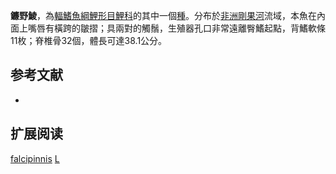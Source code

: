 {{Speciesbox
| name = 鐮野鯪
| image = 
| status = LC
| status_system = iucn3.1
| genus = Labeo
| species = falcipinnis
| authority = [[Boulenger|Boulenger]], 1903
| synonyms = 
}}
'''鐮野鯪'''，為[[輻鰭魚綱|輻鰭魚綱]][[鯉形目|鯉形目]][[鯉科|鯉科]]的其中一個[[種|種]]。分布於[[非洲|非洲]][[剛果河|剛果河]]流域，本魚在內面上嘴唇有橫跨的皺摺；具兩對的觸鬚，生殖器孔口非常遠離臀鰭起點，背鰭軟條11枚；脊椎骨32個，體長可達38.1公分。

== 参考文献 ==
{{refbegin}}
*{{FishBase_species|genus=Labeo|species=falcipinnis|year=2011|month=12}}
{{refend}}

== 扩展阅读 ==
{{refbegin}}
{{wikispecies-inline|Labeo falcipinnis|鐮野鯪}}
{{refend}}
{{Taxonbar|from=Q2286407}}

[[Category:野鯪屬|falcipinnis]]
[[Category:1903年描述的魚類|L]]


{{魚類小作品}}